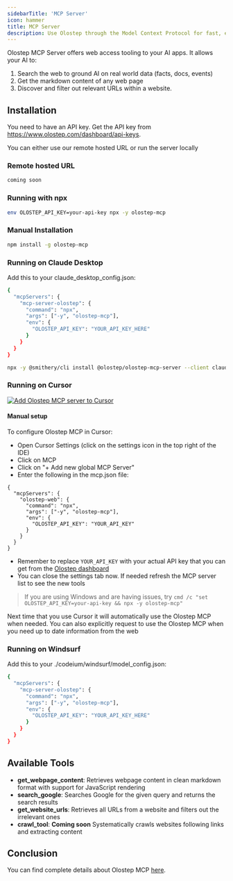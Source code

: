 ```yaml
---
sidebarTitle: 'MCP Server'
icon: hammer
title: MCP Server
description: Use Olostep through the Model Context Protocol for fast, efficient web data
---
```


Olostep MCP Server offers web access tooling to your AI apps. It allows your AI to:
1. Search the web to ground AI on real world data (facts, docs, events)
2. Get the markdown content of any web page
3. Discover and filter out relevant URLs within a website.


## Installation
You need to have an API key. Get the API key from https://www.olostep.com/dashboard/api-keys.

You can either use our remote hosted URL or run the server locally

### Remote hosted URL

```bash
coming soon
```

### Running with npx

```bash
env OLOSTEP_API_KEY=your-api-key npx -y olostep-mcp
```

### Manual Installation

```bash
npm install -g olostep-mcp
```

### Running on Claude Desktop

Add this to your claude_desktop_config.json:

```bash
{
  "mcpServers": {
    "mcp-server-olostep": {
      "command": "npx",
      "args": ["-y", "olostep-mcp"],
      "env": {
        "OLOSTEP_API_KEY": "YOUR_API_KEY_HERE"
      }
    }
  }
}
```

```bash
npx -y @smithery/cli install @olostep/olostep-mcp-server --client claude
```

### Running on Cursor

<a href="cursor://anysphere.cursor-deeplink/mcp/install?name=olostep-web&config=eyJjb21tYW5kIjoibnB4IiwiYXJncyI6WyIteSIsIm9sb3N0ZXAtbWNwIl0sImVudiI6eyJPTE9TVEVQX0FQSV9LRVkiOiJZT1VSX0FQSV9LRVkifX0%3D">
  <img src="https://cursor.com/deeplink/mcp-install-dark.png" alt="Add Olostep MCP server to Cursor" style={{ maxHeight: 32 }} />
</a>

#### Manual setup

To configure Olostep MCP in Cursor:

- Open Cursor Settings (click on the settings icon in the top right of the IDE)
- Click on MCP
- Click on "+ Add new global MCP Server"
 - Enter the following in the mcp.json file:
```
{
  "mcpServers": {
    "olostep-web": {
      "command": "npx",
      "args": ["-y", "olostep-mcp"],
      "env": {
        "OLOSTEP_API_KEY": "YOUR_API_KEY"
      }
    }
  }
}
```
- Remember to replace `YOUR_API_KEY` with your actual API key that you can get from the [Olostep dashboard](https://www.olostep.com/dashboard)
- You can close the settings tab now. If needed refresh the MCP server list to see the new tools


> If you are using Windows and are having issues, try `cmd /c "set OLOSTEP_API_KEY=your-api-key && npx -y olostep-mcp"`

Next time that you use Cursor it will automatically use the Olostep MCP when needed. You can also explicitly request to use the Olostep MCP when you need up to date information from the web



### Running on Windsurf
Add this to your ./codeium/windsurf/model_config.json:

```bash
{
  "mcpServers": {
    "mcp-server-olostep": {
      "command": "npx",
      "args": ["-y", "olostep-mcp"],
      "env": {
        "OLOSTEP_API_KEY": "YOUR_API_KEY_HERE"
      }
    }
  }
}
```

## Available Tools
- **get_webpage_content**: Retrieves webpage content in clean markdown format with support for JavaScript rendering
- **search_google**: Searches Google for the given query and returns the search results
- **get_website_urls**: Retrieves all URLs from a website and filters out the irrelevant ones
- **crawl_tool**: **Coming soon** Systematically crawls websites following links and extracting content

## Conclusion
You can find complete details about Olostep MCP [here](https://github.com/olostep/olostep-mcp-server).